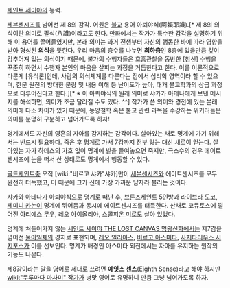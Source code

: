 [[세인트 세이야]]의 능력.

[[세븐센시즈]]를 넘어선 제 8의 감각. 어원은 [[불교]] 용어 아뢰야식(阿賴耶識).[* 제 8의 의식이란 의미로 팔식(八識)이라고도 한다. 만화에서는 작가가 특수한 감각을 설명하기 위해 이 용어를 끌어들였지만, 본래 의미는 과거 전생부터 자신의 행동한 바에 따라 영향을 받아 형성된 '''의식'''을 뜻한다. 우리 마음의 층수를 나누면 '''최하층'''인 8층에 있을만큼 깊이 감추어져 있는 의식이기 때문에, 불가의 수행자들은 호흡관찰을 동반한 [참선] 수행을 꾸준히 하면서 수행자 본인의 마음을 살피는 과정을 거듭한다고 한다. 이를 이론적으로 다룬게 [유식론]인데, 사람의 의식체계를 다룬다는 점에서 심리학 영역이라 할 수 있으며, 한문 원전의 방대한 분량 및 내용 이해 등 난이도가 높아, 대개 불교학과의 상급 과정으로 다루어진다고 한다.][* ※ 이 아뢰야식의 원래 의미로 샤카가 아테나에게 보낸 메시지를 해석하면, 의미가 조금 달라질 수도 있다. ^^] 작가가 쓴 의미와 경전에 있는 본래 의미에 다소 차이가 있기 때문에, 동양철학 혹은 불교 관련 과목을 수강하는 위키러들은 의미를 분명히 구분하고 넘어가도록 하자!

명계에서도 자신의 영혼의 자아를 감지하는 감각이다. 살아있는 채로 명계에 가기 위해서는 반드시 필요하다. 죽은 후 명계로 가서 7감까지 전부 잃는 대신 새로이 얻는다. 살아있는 자가 하데스의 가호 없이 명계에 발을 들여놓으면 죽지만, 극소수의 경우 에이트센시즈에 눈을 떠서 산 상태로도 명계에서 행동할 수 있다.

[[골드세인트]]중 오직 [wiki:"비르고 샤카"샤카]만이 [[세븐센시즈]]와 에이트센시즈를 모두 완전히 터득했고, 이 때문에 그가 신에 가장 가까운 남자라 불리는 것이다.

샤카와 [[아테나]]가 아뢰야식으로 명계로 떠난 후, [[브론즈세인트]] 5인방과 [[라이브라 도코]], [[제미니 카논]]이 명계에 뛰어듬과 동시에 에이트센시즈를 터득한다. 산채로 코큐토스에 떨어진 [[아리에스 무우]], [[레오 아이올리아]], [[스콜피온 미로]]도 살아 있었다.

명계에 쳐들어가지 않는 [[세인트 세이야 THE LOST CANVAS 명왕신화]]에서는 제7감을 넘어선 [[물아일체]]의 경지로 표현되며, [[레오 일리아스]], [[비르고 아스미타]], [[사지타리우스 시지포스]]가 이를 선보인다. 명계가 배경인 아스미타 외전에서는 자아를 유지하는 원작의 기능도 나온다.

제8감이라는 말을 영어로 제대로 쓰려면 '''에잇스 센스'''(Eighth Sense)라고 해야 하지만 [[wiki:"쿠루마다 마사미" 작가]]가 병맛 영어로 유명하니 만큼 그냥 넘어가도록 하자. 
